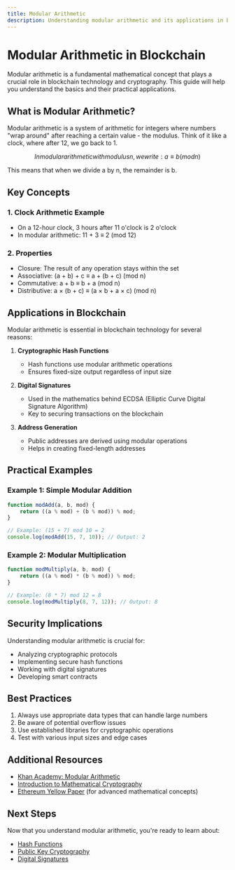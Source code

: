 ```yaml
---
title: Modular Arithmetic
description: Understanding modular arithmetic and its applications in blockchain technology
---
```


# Modular Arithmetic in Blockchain

Modular arithmetic is a fundamental mathematical concept that plays a crucial role in blockchain technology and cryptography. This guide will help you understand the basics and their practical applications.

## What is Modular Arithmetic?

Modular arithmetic is a system of arithmetic for integers where numbers "wrap around" after reaching a certain value - the modulus. Think of it like a clock, where after 12, we go back to 1.

```math
In modular arithmetic with modulus n, we write:
a ≡ b (mod n)
```

This means that when we divide a by n, the remainder is b.

## Key Concepts

### 1. Clock Arithmetic Example
- On a 12-hour clock, 3 hours after 11 o'clock is 2 o'clock
- In modular arithmetic: 11 + 3 ≡ 2 (mod 12)

### 2. Properties
- Closure: The result of any operation stays within the set
- Associative: (a + b) + c ≡ a + (b + c) (mod n)
- Commutative: a + b ≡ b + a (mod n)
- Distributive: a × (b + c) ≡ (a × b + a × c) (mod n)

## Applications in Blockchain

Modular arithmetic is essential in blockchain technology for several reasons:

1. **Cryptographic Hash Functions**
   - Hash functions use modular arithmetic operations
   - Ensures fixed-size output regardless of input size

2. **Digital Signatures**
   - Used in the mathematics behind ECDSA (Elliptic Curve Digital Signature Algorithm)
   - Key to securing transactions on the blockchain

3. **Address Generation**
   - Public addresses are derived using modular operations
   - Helps in creating fixed-length addresses

## Practical Examples

### Example 1: Simple Modular Addition
```javascript
function modAdd(a, b, mod) {
    return ((a % mod) + (b % mod)) % mod;
}

// Example: (15 + 7) mod 10 = 2
console.log(modAdd(15, 7, 10)); // Output: 2
```

### Example 2: Modular Multiplication
```javascript
function modMultiply(a, b, mod) {
    return ((a % mod) * (b % mod)) % mod;
}

// Example: (8 * 7) mod 12 = 8
console.log(modMultiply(8, 7, 12)); // Output: 8
```

## Security Implications

Understanding modular arithmetic is crucial for:
- Analyzing cryptographic protocols
- Implementing secure hash functions
- Working with digital signatures
- Developing smart contracts

## Best Practices

1. Always use appropriate data types that can handle large numbers
2. Be aware of potential overflow issues
3. Use established libraries for cryptographic operations
4. Test with various input sizes and edge cases

## Additional Resources

- [Khan Academy: Modular Arithmetic](https://www.khanacademy.org/computing/computer-science/cryptography/modarithmetic/a/what-is-modular-arithmetic)
- [Introduction to Mathematical Cryptography](https://www.springer.com/gp/book/9781441926746)
- [Ethereum Yellow Paper](https://ethereum.github.io/yellowpaper/paper.pdf) (for advanced mathematical concepts)

## Next Steps

Now that you understand modular arithmetic, you're ready to learn about:
- [Hash Functions](/docs/getting-started/blockchain-basics/math-basics/hash-functions)
- [Public Key Cryptography](/docs/getting-started/blockchain-basics/math-basics/public-key)
- [Digital Signatures](/docs/getting-started/blockchain-basics/math-basics/signatures) 